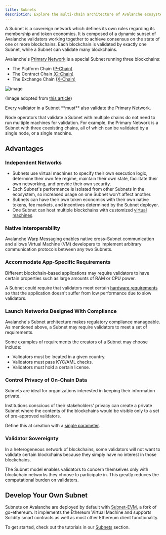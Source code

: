```yaml
---
title: Subnets
description: Explore the multi-chain architecture of Avalanche ecosystem.
---
```


A Subnet is a sovereign network which defines its own rules regarding its membership and token economics. It is composed of a dynamic subset of Avalanche validators working together to achieve consensus on the state of one or more blockchains. Each blockchain is validated by exactly one Subnet, while a Subnet can validate many blockchains.

Avalanche's [Primary Network](/learn/primary-network) is a special Subnet running three blockchains:

- The Platform Chain [(P-Chain)](/learn/primary-network#p-chain)
- The Contract Chain [(C-Chain)](/learn/primary-network#c-chain)
- The Exchange Chain [(X-Chain)](/learn/primary-network#x-chain)

![image](/images/subnet1.png)

(Image adopted from [this article](https://www.coinbase.com/cloud/discover/dev-foundations/intro-to-avalanche-subnets))

<Callout title="Note">
Every validator in a Subnet **must** also validate the Primary Network.
</Callout>

Node operators that validate a Subnet with multiple chains do not need to run multiple machines for validation. For example, the Primary Network is a Subnet with three coexisting chains, all of which can be validated by a single node, or a single machine.

## Advantages

### Independent Networks

- Subnets use virtual machines to specify their own execution logic, determine their own fee regime, maintain their own state, facilitate their own networking, and provide their own security.
- Each Subnet's performance is isolated from other Subnets in the ecosystem, so increased usage on one Subnet won't affect another.
- Subnets can have their own token economics with their own native tokens, fee markets, and incentives determined by the Subnet deployer.
- One Subnet can host multiple blockchains with customized [virtual machines](/learn/virtual-machines).

### Native Interoperability

Avalanche Warp Messaging enables native cross-Subnet communication and allows Virtual Machine (VM) developers to implement arbitrary communication protocols between any two Subnets.

### Accommodate App-Specific Requirements

Different blockchain-based applications may require validators to have certain properties such as large amounts of RAM or CPU power.

A Subnet could require that validators meet certain [hardware requirements](/nodes/run-a-node/manually#hardware-and-os-requirements) so that the application doesn't suffer from low performance due to slow validators.

### Launch Networks Designed With Compliance

Avalanche's Subnet architecture makes regulatory compliance manageable. As mentioned above, a Subnet may require validators to meet a set of requirements.

Some examples of requirements the creators of a Subnet may choose include:

- Validators must be located in a given country.
- Validators must pass KYC/AML checks.
- Validators must hold a certain license.

### Control Privacy of On-Chain Data

Subnets are ideal for organizations interested in keeping their information private.

Institutions conscious of their stakeholders' privacy can create a private Subnet where the contents of the blockchains would be visible only to a set of pre-approved validators.

Define this at creation with a [single parameter](/nodes/configure/subnet-configs#private-subnet).

### Validator Sovereignty

In a heterogeneous network of blockchains, some validators will not want to validate certain blockchains because they simply have no interest in those blockchains.

The Subnet model enables validators to concern themselves only with blockchain networks they choose to participate in. This greatly reduces the computational burden on validators.

## Develop Your Own Subnet

Subnets on Avalanche are deployed by default with [Subnet-EVM](https://github.com/ava-labs/subnet-evm#subnet-evm), a fork of go-ethereum. It implements the Ethereum Virtual Machine and supports Solidity smart contracts as well as most other Ethereum client functionality.

To get started, check out the tutorials in our [Subnets](/build/subnets/build-first-subnet) section.